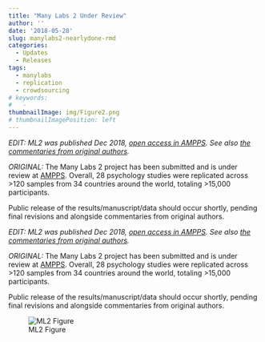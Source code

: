 ```yaml
---
title: "Many Labs 2 Under Review"
author: ''
date: '2018-05-28'
slug: manylabs2-nearlydone-rmd
categories:
  - Updates
  - Releases
tags:
  - manylabs
  - replication
  - crowdsourcing
# keywords:
#   - 
thumbnailImage: img/Figure2.png
# thumbnailImagePosition: left
---
```


*EDIT: ML2 was published Dec 2018, [open access in AMPPS](https://journals.sagepub.com/doi/10.1177/2515245918810225). See also [the commentaries from original authors](https://www.psychologicalscience.org/publications/many-labs-2).*

*ORIGINAL:* 
The Many Labs 2 project has been submitted and is under review at [AMPPS](https://www.psychologicalscience.org/publications/ampps). Overall, 28 psychology studies were replicated across >120 samples from 34 countries around the world, totaling >15,000 participants.

Public release of the results/manuscript/data should occur shortly, pending final revisions and alongside commentaries from original authors.

<!--more-->

*EDIT: ML2 was published Dec 2018, [open access in AMPPS](https://journals.sagepub.com/doi/10.1177/2515245918810225). See also [the commentaries from original authors](https://www.psychologicalscience.org/publications/many-labs-2).*

*ORIGINAL:* 
The Many Labs 2 project has been submitted and is under review at [AMPPS](https://www.psychologicalscience.org/publications/ampps). Overall, 28 psychology studies were replicated across >120 samples from 34 countries around the world, totaling >15,000 participants.

Public release of the results/manuscript/data should occur shortly, pending final revisions and alongside commentaries from original authors.

![ML2 Figure](img/Figure2.png)